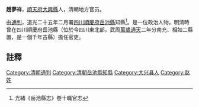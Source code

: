 {{明清人物信息框
| 姓名 =趙夢祥
| 最高職務 = [[四川|四川]][[岳池縣|岳池縣]][[知縣|知縣]]
| 國家 = 大清
| 籍貫 = [[順天府|順天府]][[大兴县_(金朝)|大興縣]]
| 字號 =
| 出生日期 = ？年？月？日
| 逝世日期 = ？年？月？日
| 墓葬 = 
| 配偶 =  
| 親屬 = 曾祖、祖、父，母
| 出身 =通判 
| 著作 =  
*
}}
'''趙夢祥'''{{BD|？年||？年||}}，[[順天府|順天府]][[大兴县_(金朝)|大興縣]]人，清朝地方官员。

由[[通判|通判]]，道光二十五年二月署[[四川|四川]][[順慶府|順慶府]][[岳池縣|岳池縣]]知縣<ref>光緒《岳池縣志》卷十職官志</ref>。是一位政治人物，明清時曾在四川順慶府岳池縣（位於今四川東北部，武周[[萬歲通天|萬歲通天]]二年分南充、相如二縣置，是一個千年古縣）擔任官吏。
==註釋==
{{reflist}}
{{清朝官员小作品}}
[[Category:清朝通判|Category:清朝通判]]
[[Category:清朝岳池縣知縣|Category:清朝岳池縣知縣]]
[[Category:大兴县人|Category:大兴县人]]
[[Category:赵姓|Category:赵姓]]